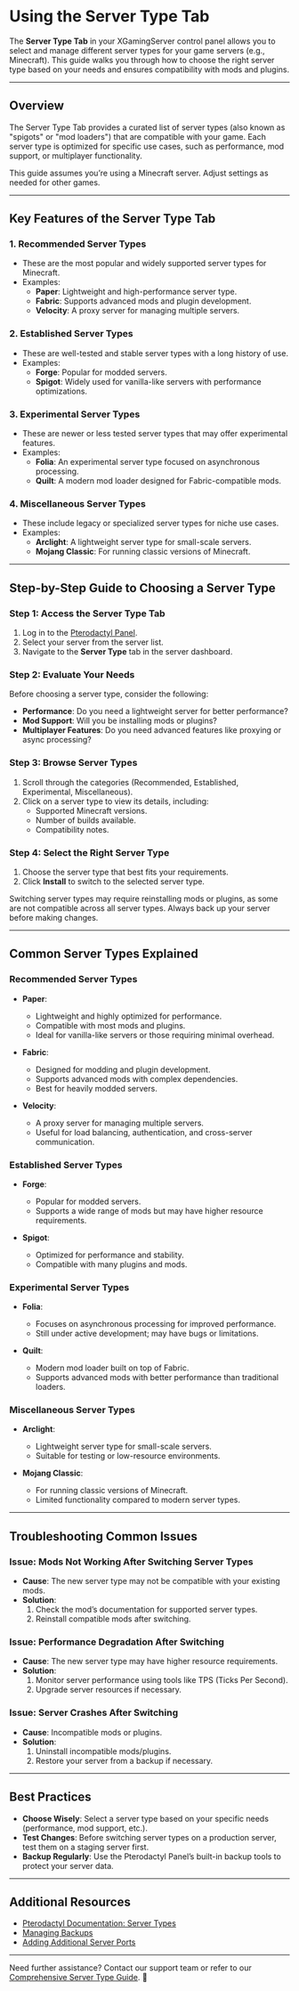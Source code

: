 # Using the Server Type Tab  

The **Server Type Tab** in your XGamingServer control panel allows you to select and manage different server types for your game servers (e.g., Minecraft). This guide walks you through how to choose the right server type based on your needs and ensures compatibility with mods and plugins.  

---

## Overview  

The Server Type Tab provides a curated list of server types (also known as "spigots" or "mod loaders") that are compatible with your game. Each server type is optimized for specific use cases, such as performance, mod support, or multiplayer functionality.  

<Callout type="info">  
This guide assumes you’re using a Minecraft server. Adjust settings as needed for other games.  
</Callout>  

---

## Key Features of the Server Type Tab  

### 1. **Recommended Server Types**  
   - These are the most popular and widely supported server types for Minecraft.  
   - Examples:  
     - **Paper**: Lightweight and high-performance server type.  
     - **Fabric**: Supports advanced mods and plugin development.  
     - **Velocity**: A proxy server for managing multiple servers.  

### 2. **Established Server Types**  
   - These are well-tested and stable server types with a long history of use.  
   - Examples:  
     - **Forge**: Popular for modded servers.  
     - **Spigot**: Widely used for vanilla-like servers with performance optimizations.  

### 3. **Experimental Server Types**  
   - These are newer or less tested server types that may offer experimental features.  
   - Examples:  
     - **Folia**: An experimental server type focused on asynchronous processing.  
     - **Quilt**: A modern mod loader designed for Fabric-compatible mods.  

### 4. **Miscellaneous Server Types**  
   - These include legacy or specialized server types for niche use cases.  
   - Examples:  
     - **Arclight**: A lightweight server type for small-scale servers.  
     - **Mojang Classic**: For running classic versions of Minecraft.  

---

## Step-by-Step Guide to Choosing a Server Type  

### Step 1: Access the Server Type Tab  
1. Log in to the [Pterodactyl Panel](https://your-ptero-domain.com).  
2. Select your server from the server list.  
3. Navigate to the **Server Type** tab in the server dashboard.  

### Step 2: Evaluate Your Needs  
Before choosing a server type, consider the following:  
- **Performance**: Do you need a lightweight server for better performance?  
- **Mod Support**: Will you be installing mods or plugins?  
- **Multiplayer Features**: Do you need advanced features like proxying or async processing?  

### Step 3: Browse Server Types  
1. Scroll through the categories (Recommended, Established, Experimental, Miscellaneous).  
2. Click on a server type to view its details, including:  
   - Supported Minecraft versions.  
   - Number of builds available.  
   - Compatibility notes.  

### Step 4: Select the Right Server Type  
1. Choose the server type that best fits your requirements.  
2. Click **Install** to switch to the selected server type.  

<Callout type="warning">  
Switching server types may require reinstalling mods or plugins, as some are not compatible across all server types. Always back up your server before making changes.  
</Callout>  

---

## Common Server Types Explained  

### Recommended Server Types  
- **Paper**:  
  - Lightweight and highly optimized for performance.  
  - Compatible with most mods and plugins.  
  - Ideal for vanilla-like servers or those requiring minimal overhead.  

- **Fabric**:  
  - Designed for modding and plugin development.  
  - Supports advanced mods with complex dependencies.  
  - Best for heavily modded servers.  

- **Velocity**:  
  - A proxy server for managing multiple servers.  
  - Useful for load balancing, authentication, and cross-server communication.  

### Established Server Types  
- **Forge**:  
  - Popular for modded servers.  
  - Supports a wide range of mods but may have higher resource requirements.  

- **Spigot**:  
  - Optimized for performance and stability.  
  - Compatible with many plugins and mods.  

### Experimental Server Types  
- **Folia**:  
  - Focuses on asynchronous processing for improved performance.  
  - Still under active development; may have bugs or limitations.  

- **Quilt**:  
  - Modern mod loader built on top of Fabric.  
  - Supports advanced mods with better performance than traditional loaders.  

### Miscellaneous Server Types  
- **Arclight**:  
  - Lightweight server type for small-scale servers.  
  - Suitable for testing or low-resource environments.  

- **Mojang Classic**:  
  - For running classic versions of Minecraft.  
  - Limited functionality compared to modern server types.  

---

## Troubleshooting Common Issues  

### Issue: Mods Not Working After Switching Server Types  
- **Cause**: The new server type may not be compatible with your existing mods.  
- **Solution**:  
  1. Check the mod’s documentation for supported server types.  
  2. Reinstall compatible mods after switching.  

### Issue: Performance Degradation After Switching  
- **Cause**: The new server type may have higher resource requirements.  
- **Solution**:  
  1. Monitor server performance using tools like TPS (Ticks Per Second).  
  2. Upgrade server resources if necessary.  

### Issue: Server Crashes After Switching  
- **Cause**: Incompatible mods or plugins.  
- **Solution**:  
  1. Uninstall incompatible mods/plugins.  
  2. Restore your server from a backup if necessary.  

---

## Best Practices  

- **Choose Wisely**: Select a server type based on your specific needs (performance, mod support, etc.).  
- **Test Changes**: Before switching server types on a production server, test them on a staging server first.  
- **Backup Regularly**: Use the Pterodactyl Panel’s built-in backup tools to protect your server data.  

---

## Additional Resources  

- [Pterodactyl Documentation: Server Types](https://pterodactyl.io)  
- [Managing Backups](/guides/managing-backups)  
- [Adding Additional Server Ports](/guides/additional-server-ports)  

---

Need further assistance? Contact our support team or refer to our [Comprehensive Server Type Guide](/guides/server-types). 🚀  